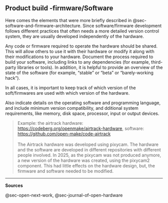 ## Product build -firmware/Software {#sec-product-build-firmwaresoftware}

Here comes the elements that were more briefly described in @sec-software-and-firmware-architecture.
Since software/firmware development follows different practices that often needs a more detailed version control system, they are usually developed independently of the hardware.

Any code or firmware required to operate the hardware should be shared. This will allow others to use it with their hardware or modify it along with their modifications to your hardware. Document the process required to build your software, including links to any dependencies (for example, third-party libraries or tools). In addition, it is helpful to provide an overview of the state of the software (for example, “stable” or “beta” or “barely-working hack”).

In all cases, it is important to keep track of which version of the soft/firmwares are used with which version of the hardware.

Also indicate details on the operating software and programming language, and include minimum version compatibility, and dditional system requirements, like memory, disk space, processor, input or output devices.


> Example: the airtrack hardware: <https://codeberg.org/openmake/airtrack-hardware>, software: <https://github.com/open-make/code-airtrack>\
> \
> The Airtrack hardware was developed using pixycam.
> The hardware and the software are developed in different repositories with different people involved.
> In 2025, as the pixycam was not produced anymore, a new version of the hardware was created, using the pixycam2 component.
> This had little effects on the hardware design, but, the firmware and software needed to be modified.

------------------------------------------------------------------------

**Sources**

@sec-open-next-work, @sec-journal-of-open-hardware

